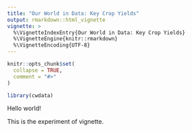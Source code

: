 ```yaml
---
title: "Our World in Data: Key Crop Yields"
output: rmarkdown::html_vignette
vignette: >
  %\VignetteIndexEntry{Our World in Data: Key Crop Yields}
  %\VignetteEngine{knitr::rmarkdown}
  %\VignetteEncoding{UTF-8}
---
```


```r
knitr::opts_chunk$set(
  collapse = TRUE,
  comment = "#>"
)
```

```r
library(cwdata)
```

Hello world!

This is the experiment of vignette.
